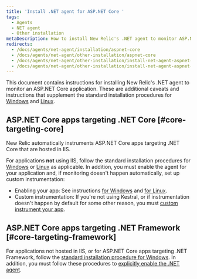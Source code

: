 ```yaml
---
title: 'Install .NET agent for ASP.NET Core '
tags:
  - Agents
  - NET agent
  - Other installation
metaDescription: How to install New Relic's .NET agent to monitor ASP.NET Core applications.
redirects:
  - /docs/agents/net-agent/installation/aspnet-core
  - /docs/agents/net-agent/other-installation/aspnet-core
  - /docs/agents/net-agent/other-installation/install-net-agent-aspnet-core-application
  - /docs/agents/net-agent/other-installation/install-net-agent-aspnet-core-targeting-net-framework-windows
---
```


This document contains instructions for installing New Relic's .NET agent to monitor an ASP.NET Core application. These are additional caveats and instructions that supplement the standard installation procedures for [Windows](/docs/agents/net-agent/installation/install-net-agent-windows) and [Linux](/docs/agents/net-agent/installation/install-net-agent-linux).

## ASP.NET Core apps targeting .NET Core [#core-targeting-core]

New Relic automatically instruments ASP.NET Core apps targeting .NET Core that are hosted in IIS.

For applications **not** using IIS, follow the standard installation procedures for [Windows](/docs/agents/net-agent/other-installation/install-net-agent-aspnet-core-targeting-net-framework-windows) or [Linux](/docs/agents/net-agent/installation/install-net-agent-linux) as applicable. In addition, you must enable the agent for your application and, if monitoring doesn't happen automatically, set up custom instrumentation:

* Enabling your app: See instructions [for Windows](/docs/agents/net-agent/installation/install-net-agent-windows#enabling-the-agent) and [for Linux](/docs/agents/net-agent/installation/install-net-agent-linux#enable-agent).
* Custom instrumentation: If you're not using Kestral, or if instrumentation doesn't happen by default for some other reason, you must [custom instrument your app](/docs/agents/net-agent/custom-instrumentation/introduction-net-custom-instrumentation).

## ASP.NET Core apps targeting .NET Framework [#core-targeting-framework]

For applications not hosted in IIS, or for ASP.NET Core apps targeting .NET Framework, follow the [standard installation procedure for Windows](/docs/agents/net-agent/installation/install-net-agent-windows#msi). In addition, you must follow these procedures to [explicitly enable the .NET agent](/docs/agents/net-agent/installation/install-net-agent-windows#enabling-the-agent).
